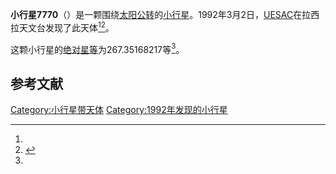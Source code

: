 {{Infobox planet
| bgcolour = #FFFFC0
| name = 7770 Siljan
| symbol = 
| image = 
| caption = 
| discovery = yes
| discovery_ref = 
| discoverer = [[UESAC|UESAC]]
| discovery_site = [[拉西拉天文台|拉西拉天文台]] 
| discovered = 1992年3月2日
| designations = yes
| mp_name = 
| named_after = 
| alt_names = 1992 EQ8/ 1950 TA2 / 1969 OP / 1975 VR / 1977 CT2 / 1987 CC / 1987 DY / 1992 GB8 / 1994 QU
| mp_category = [[主带小行星|主带小行星]]
| orbit_ref = <ref name="a">[http://ssd.jpl.nasa.gov/sbdb.cgi?sstr=7770 7770 Siljan] {{Wayback|url=http://ssd.jpl.nasa.gov/sbdb.cgi?sstr=7770 |date=20201124025433 }}，小行星數據庫瀏覽器（JPL Small-Body Database Browser）－[[美国国家航空航天局|美国国家航空航天局]]喷气推进实验室</ref>
| epoch = 2456400.5 (2013年4月18日更新)
| aphelion = {{convert|3.123851324066616|AU|km|3|abbr=on|lk=out}}
| perihelion = {{convert|2.666714911255659|AU|km|3|abbr=on}}
| semimajor = {{convert|2.895283117661137|AU|km|3|abbr=on}}
| eccentricity = 0.078945028
| period = 1799.430112 [[日|日]]<br />4.93[[儒略年|儒略年]]
| avg_speed = 
| inclination = 3.343134618248208
| asc_node = 91.37374407465948
| mean_anomaly = 
| arg_peri = 267.35168217
| satellites = 
| physical_characteristics = yes
| dimensions = 
| mass = 
| density = 
| surface_grav = 
| escape_velocity = 
| sidereal_day = 
| axial_tilt = 
| pole_ecliptic_lat = 
| pole_ecliptic_lon = 
| albedo = 
| temperatures= 
| temp_name1 = 
| mean_temp_1 = 
| max_temp_1 = 
| temp_name2 = 
| max_temp_2 = 
| spectral_type = 
| abs_magnitude = 267.35168217
}}

'''小行星7770'''（{{lang-en|7770 Siljan}}）是一颗围绕[[太阳|太阳]][[公转|公转]]的[[小行星|小行星]]。1992年3月2日，[[UESAC|UESAC]]在拉西拉天文台发现了此天体<ref name="a" /><ref>{{cite news|title=小行星列表|url=http://cfa-www.harvard.edu/iau/lists/NumberedMPs.txt|accessdate=2013-07-08|newspaper=哈佛大学|archive-date=2008-05-17|archive-url=https://web.archive.org/web/20080517010638/http://cfa-www.harvard.edu/iau/lists/NumberedMPs.txt|dead-url=no}}</ref>。

这颗小行星的[[绝对星等|绝对星等]]为267.35168217等<ref name="a" />。

==参考文献==
{{reflist}}
{{Minor Planet Number|[[小行星7769|小行星7769]]|[[小行星7771|小行星7771]]}}

{{小天体}}

[[Category:小行星带天体|Category:小行星带天体]]
[[Category:1992年发现的小行星|Category:1992年发现的小行星]]

{{asteroid-stub}}